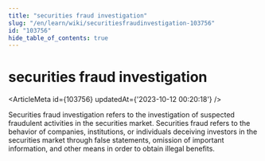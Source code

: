 ```yaml
---
title: "securities fraud investigation"
slug: "/en/learn/wiki/securitiesfraudinvestigation-103756"
id: "103756"
hide_table_of_contents: true
---
```



# securities fraud investigation

<ArticleMeta id={103756} updatedAt={'2023-10-12 00:20:18'} />
<div className='border-solid border-b border-t-0 my-4 border-[var(--ifm-color-gray-300)]' />

Securities fraud investigation refers to the investigation of suspected fraudulent activities in the securities market. Securities fraud refers to the behavior of companies, institutions, or individuals deceiving investors in the securities market through false statements, omission of important information, and other means in order to obtain illegal benefits.
